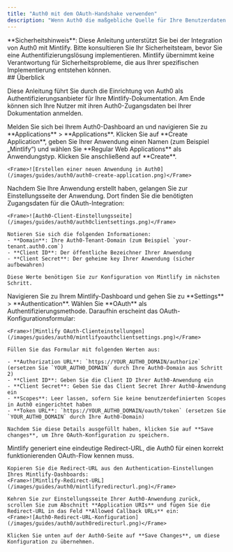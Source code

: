 ```yaml
---
title: "Auth0 mit dem OAuth-Handshake verwenden"
description: "Wenn Auth0 die maßgebliche Quelle für Ihre Benutzerdaten ist, können Sie Mintlify als OAuth-Client-App einrichten, um Ihre Nutzer zu authentifizieren."
---
```


<Note>
  **Sicherheitshinweis**: Diese Anleitung unterstützt Sie bei der Integration von Auth0 mit Mintlify. Bitte konsultieren Sie Ihr Sicherheitsteam, bevor Sie eine Authentifizierungslösung implementieren. Mintlify übernimmt keine Verantwortung für Sicherheitsprobleme, die aus Ihrer spezifischen Implementierung entstehen können.
</Note>

<div id="overview">
  ## Überblick
</div>

Diese Anleitung führt Sie durch die Einrichtung von Auth0 als Authentifizierungsanbieter für Ihre Mintlify-Dokumentation. Am Ende können sich Ihre Nutzer mit ihren Auth0-Zugangsdaten bei Ihrer Dokumentation anmelden.

<Steps>
  <Step title="Create a Regular Web Application in Auth0">
    Melden Sie sich bei Ihrem Auth0-Dashboard an und navigieren Sie zu **Applications** > **Applications**. Klicken Sie auf **Create Application**, geben Sie Ihrer Anwendung einen Namen (zum Beispiel „Mintlify“) und wählen Sie **Regular Web Applications** als Anwendungstyp. Klicken Sie anschließend auf **Create**.
    
    <Frame>![Erstellen einer neuen Anwendung in Auth0](/images/guides/auth0/auth0-create-application.png)</Frame>
  </Step>
  <Step title="Get client information">
    Nachdem Sie Ihre Anwendung erstellt haben, gelangen Sie zur Einstellungsseite der Anwendung. Dort finden Sie die benötigten Zugangsdaten für die OAuth-Integration:
    
    <Frame>![Auth0-Client-Einstellungsseite](/images/guides/auth0/auth0clientsettings.png)</Frame>
    
    Notieren Sie sich die folgenden Informationen:
    - **Domain**: Ihre Auth0-Tenant-Domain (zum Beispiel `your-tenant.auth0.com`)
    - **Client ID**: Der öffentliche Bezeichner Ihrer Anwendung
    - **Client Secret**: Der geheime key Ihrer Anwendung (sicher aufbewahren)
    
    Diese Werte benötigen Sie zur Konfiguration von Mintlify im nächsten Schritt.
  </Step>
  <Step title="Setup Mintlify client">
    Navigieren Sie zu Ihrem Mintlify-Dashboard und gehen Sie zu **Settings** > **Authentication**. Wählen Sie **OAuth** als Authentifizierungsmethode. Daraufhin erscheint das OAuth-Konfigurationsformular:
    
    <Frame>![Mintlify OAuth-Clienteinstellungen](/images/guides/auth0/mintlifyoauthclientsettings.png)</Frame>
    
    Füllen Sie das Formular mit folgenden Werten aus:
    
    - **Authorization URL**: `https://YOUR_AUTH0_DOMAIN/authorize` (ersetzen Sie `YOUR_AUTH0_DOMAIN` durch Ihre Auth0-Domain aus Schritt 2)
    - **Client ID**: Geben Sie die Client ID Ihrer Auth0-Anwendung ein
    - **Client Secret**: Geben Sie das Client Secret Ihrer Auth0-Anwendung ein
    - **Scopes**: Leer lassen, sofern Sie keine benutzerdefinierten Scopes in Auth0 eingerichtet haben
    - **Token URL**: `https://YOUR_AUTH0_DOMAIN/oauth/token` (ersetzen Sie `YOUR_AUTH0_DOMAIN` durch Ihre Auth0-Domain)
    
    Nachdem Sie diese Details ausgefüllt haben, klicken Sie auf **Save changes**, um Ihre OAuth-Konfiguration zu speichern.
  </Step>
  <Step title="Configure Callback URL">
    Mintlify generiert eine eindeutige Redirect-URL, die Auth0 für einen korrekt funktionierenden OAuth-Flow kennen muss.
    
    Kopieren Sie die Redirect-URL aus den Authentication-Einstellungen Ihres Mintlify-Dashboards:
    <Frame>![Mintlify-Redirect-URL](/images/guides/auth0/mintlifyredirecturl.png)</Frame>
    
    Kehren Sie zur Einstellungsseite Ihrer Auth0-Anwendung zurück, scrollen Sie zum Abschnitt **Application URIs** und fügen Sie die Redirect-URL in das Feld **Allowed Callback URLs** ein:
    <Frame>![Auth0-Redirect-URL-Konfiguration](/images/guides/auth0/auth0redirecturl.png)</Frame>
    
    Klicken Sie unten auf der Auth0-Seite auf **Save Changes**, um diese Konfiguration zu übernehmen.
  </Step>
</Steps>